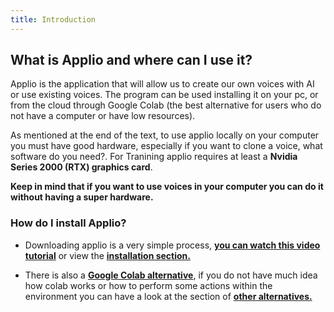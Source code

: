 ```yaml
---
title: Introduction
---
```


## What is Applio and where can I use it?

Applio is the application that will allow us to create our own voices with AI or use existing voices. The program can be used installing it on your pc, or from the cloud through Google Colab (the best alternative for users who do not have a computer or have low resources).

As mentioned at the end of the text, to use applio locally on your computer you must have good hardware, especially if you want to clone a voice, what software do you need?. For Tranining applio requires at least a **Nvidia Series 2000 (RTX) graphics card**.

**Keep in mind that if you want to use voices in your computer you can do it without having a super hardware.**

### How do I install Applio?
- Downloading applio is a very simple process, **[you can watch this video tutorial](https://youtu.be/Jikp-u55uyg?si=RJDb7ij0CwDmlkvQ)** or view the **[installation section.](/getting-started/installation)**

- There is also a **[Google Colab alternative](https://colab.research.google.com/github/iahispano/applio/blob/master/assets/Applio.ipynb)**, if you do not have much idea how colab works or how to perform some actions within the environment you can have a look at the section of **[other alternatives.](/getting-started/other-alternatives)**